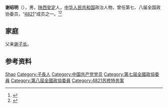 '''谢绍明'''（{{bd|1925年|1月|}}），男，[[陕西|陕西]][[子长县|安定]]人，[[中华人民共和国|中华人民共和国]]政治人物，曾任第七、八届全国政协委员，“[[4821苏修特务案|4821]]”成员之一。<ref>{{Cite book|title=历届全国政协委员人名辞典|author=|publisher=中国国际广播出版社|year=1996|isbn=9787507813746|location=北京|pages=}}</ref><ref>{{Cite book|title=中华人民共和国职官志|author=何虎生, 李耀东, 向常福主编|publisher=中国社会出版社|year=2003|isbn=9787800883934|location=北京|pages=}}</ref>

== 家庭 ==
父亲[[谢子长|谢子长]]。

== 参考资料 ==
{{reflist}}

{{Authority control}}
{{DEFAULTSORT:Xie谢}}
[[Category:谢姓|Shao]]
[[Category:子長人|Category:子長人]]
[[Category:中国共产党党员|Category:中国共产党党员]]
[[Category:第七屆全國政協委員|Category:第七屆全國政協委員]]
[[Category:第八屆全國政協委員|Category:第八屆全國政協委員]]
[[Category:4821苏修特务案|Category:4821苏修特务案]]

{{中国人物小作品}}